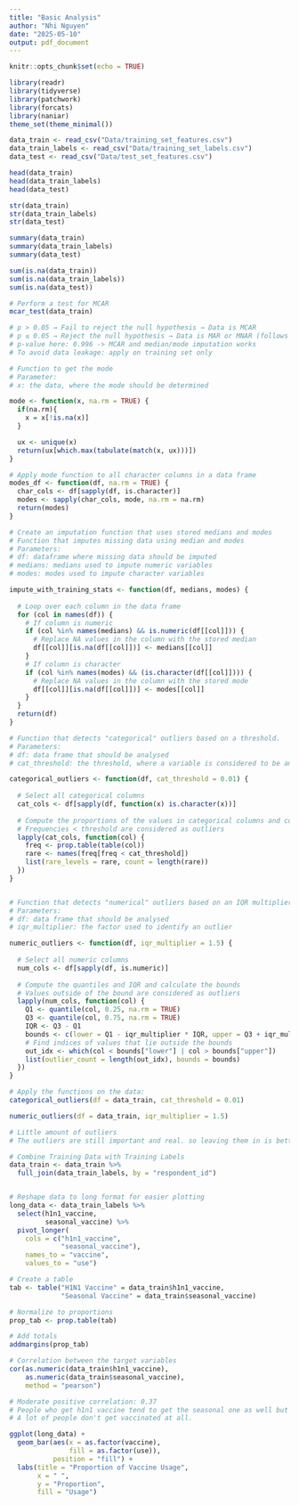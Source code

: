 ```yaml
---
title: "Basic Analysis"
author: "Nhi Nguyen"
date: "2025-05-10"
output: pdf_document
---
```


```r
knitr::opts_chunk$set(echo = TRUE)
```

```r

library(readr)
library(tidyverse)
library(patchwork)
library(forcats)
library(naniar)
theme_set(theme_minimal())
```

```r

data_train <- read_csv("Data/training_set_features.csv")
data_train_labels <- read_csv("Data/training_set_labels.csv")
data_test <- read_csv("Data/test_set_features.csv")

```

```r

head(data_train)
head(data_train_labels)
head(data_test)

str(data_train)
str(data_train_labels)
str(data_test)

summary(data_train)
summary(data_train_labels)
summary(data_test)

sum(is.na(data_train))
sum(is.na(data_train_labels))
sum(is.na(data_test))

```

```r

# Perform a test for MCAR
mcar_test(data_train)

# p > 0.05 → Fail to reject the null hypothesis → Data is MCAR 
# p ≤ 0.05 → Reject the null hypothesis → Data is MAR or MNAR (follows a pattern)
# p-value here: 0.996 -> MCAR and median/mode imputation works
# To avoid data leakage: apply on training set only

```


```r

# Function to get the mode
# Parameter:
# x: the data, where the mode should be determined

mode <- function(x, na.rm = TRUE) {
  if(na.rm){
    x = x[!is.na(x)]
  }

  ux <- unique(x)
  return(ux[which.max(tabulate(match(x, ux)))])
}

# Apply mode function to all character columns in a data frame
modes_df <- function(df, na.rm = TRUE) {
  char_cols <- df[sapply(df, is.character)]
  modes <- sapply(char_cols, mode, na.rm = na.rm)
  return(modes)
}

# Create an imputation function that uses stored medians and modes
# Function that imputes missing data using median and modes
# Parameters:
# df: dataframe where missing data should be imputed
# medians: medians used to impute numeric variables
# modes: modes used to impute character variables

impute_with_training_stats <- function(df, medians, modes) {
  
  # Loop over each column in the data frame
  for (col in names(df)) {
    # If column is numeric
    if (col %in% names(medians) && is.numeric(df[[col]])) {
      # Replace NA values in the column with the stored median
      df[[col]][is.na(df[[col]])] <- medians[[col]]
    }
    # If column is character
    if (col %in% names(modes) && (is.character(df[[col]]))) {
      # Replace NA values in the column with the stored mode
      df[[col]][is.na(df[[col]])] <- modes[[col]]
    }
  }
  return(df)
}

```

```r

# Function that detects "categorical" outliers based on a threshold.
# Parameters:
# df: data frame that should be analysed
# cat_threshold: the threshold, where a variable is considered to be an outlier

categorical_outliers <- function(df, cat_threshold = 0.01) {
  
  # Select all categorical columns
  cat_cols <- df[sapply(df, function(x) is.character(x))]
  
  # Compute the proportions of the values in categorical columns and compare with threshold
  # Frequencies < threshold are considered as outliers
  lapply(cat_cols, function(col) {
    freq <- prop.table(table(col))
    rare <- names(freq[freq < cat_threshold])
    list(rare_levels = rare, count = length(rare))
  })
}


# Function that detects "numerical" outliers based on an IQR multiplier.
# Parameters:
# df: data frame that should be analysed
# iqr_multiplier: the factor used to identify an outlier

numeric_outliers <- function(df, iqr_multiplier = 1.5) {
  
  # Select all numeric columns
  num_cols <- df[sapply(df, is.numeric)]
  
  # Compute the quantiles and IQR and calculate the bounds
  # Values outside of the bound are considered as outliers
  lapply(num_cols, function(col) {
    Q1 <- quantile(col, 0.25, na.rm = TRUE)
    Q3 <- quantile(col, 0.75, na.rm = TRUE)
    IQR <- Q3 - Q1
    bounds <- c(lower = Q1 - iqr_multiplier * IQR, upper = Q3 + iqr_multiplier * IQR)
    # Find indices of values that lie outside the bounds
    out_idx <- which(col < bounds["lower"] | col > bounds["upper"])
    list(outlier_count = length(out_idx), bounds = bounds)
  })
}

# Apply the functions on the data:
categorical_outliers(df = data_train, cat_threshold = 0.01)

numeric_outliers(df = data_train, iqr_multiplier = 1.5)

# Little amount of outliers
# The outliers are still important and real. so leaving them in is better than removing them.

```


```r

# Combine Training Data with Training Labels
data_train <- data_train %>%
  full_join(data_train_labels, by = "respondent_id")


# Reshape data to long format for easier plotting
long_data <- data_train_labels %>%
  select(h1n1_vaccine,
         seasonal_vaccine) %>%
  pivot_longer(
    cols = c("h1n1_vaccine",
             "seasonal_vaccine"),
    names_to = "vaccine",
    values_to = "use")

```

```r

# Create a table
tab <- table("H1N1 Vaccine" = data_train$h1n1_vaccine, 
             "Seasonal Vaccine" = data_train$seasonal_vaccine)

# Normalize to proportions
prop_tab <- prop.table(tab)

# Add totals
addmargins(prop_tab)

# Correlation between the target variables
cor(as.numeric(data_train$h1n1_vaccine),
    as.numeric(data_train$seasonal_vaccine),
    method = "pearson")

# Moderate positive correlation: 0.37
# People who get h1n1 vaccine tend to get the seasonal one as well but not the other way around.
# A lot of people don't get vaccinated at all.
```

```r

ggplot(long_data) +
  geom_bar(aes(x = as.factor(vaccine),
               fill = as.factor(use)),
           position = "fill") +
  labs(title = "Proportion of Vaccine Usage",
       x = " ",
       y = "Proportion",
       fill = "Usage")

```



